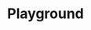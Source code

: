 ---
title: Playground
sidebarTitle: Playground
description: "Turn complex documents into LLM-ready data"
icon: "browser"
iconType: "solid"
---